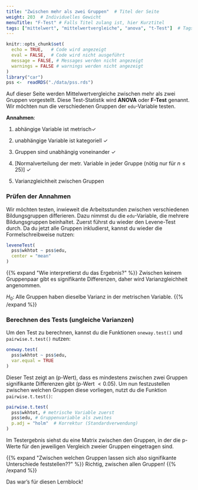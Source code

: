 ```yaml
---
title: "Zwischen mehr als zwei Gruppen"  # Titel der Seite
weight: 203  # Individuelles Gewicht 
menuTitle: "F-Test" # Falls Titel zulang ist, hier Kurztitel
tags: ["mittelwert", "mittelwertvergleiche", "anova", "t-Test"]  # Tags hiereinsetzen; Kurzwort, was auf der Seite passsiert
---
```

```r
knitr::opts_chunk$set(
  echo = TRUE,   # Code wird angezeigt
  eval = FALSE,  # Code wird nicht ausgeführt
  message = FALSE, # Messages werden nicht angezeigt
  warnings = FALSE # warnings werden nicht angezeigt
)
library("car")
pss <-  readRDS("./data/pss.rds")
```


Auf dieser Seite werden Mittelwertvergleiche zwischen mehr als zwei Gruppen vorgestellt. Diese Test-Statistik wird **ANOVA** oder **F-Test** genannt. Wir möchten nun die verschiedenen Gruppen der `edu`-Variable testen. 

**Annahmen**:

1. abhängige Variable ist metrisch$\checkmark$

2. unabhängige Variable ist kategoriell $\checkmark$

3. Gruppen sind unabhängig voneinander $\checkmark$

4. [Normalverteilung der metr. Variable in jeder Gruppe (nötig nur für $n \leq 25$)] $\checkmark$

5. Varianzgleichheit zwischen Gruppen

### Prüfen der Annahmen
Wir möchten testen, inwieweit die Arbeitsstunden zwischen verschiedenen Bildungsgruppen differieren. Dazu nimmst du die `edu`-Variable, die mehrere Bildungsgruppen beinhaltet. Zuerst führst du wieder den Levene-Test durch. Da du jetzt alle Gruppen inkludierst, kannst du wieder die Formelschreibweise nutzen:
```r
leveneTest(
  pss$wkhtot ~ pss$edu,
  center = "mean"
)
```

{{% expand \"Wie interpretierst du das Ergebnis?\" %}}
Zwischen keinem Gruppenpaar gibt es signifikante Differenzen, daher wird Varianzgleichheit angenommen. 

$H_0$: Alle Gruppen haben dieselbe Varianz in der metrischen Variable.
{{% /expand %}}

### Berechnen des Tests (ungleiche Varianzen)
Um den Test zu berechnen, kannst du die Funktionen `oneway.test()` und `pairwise.t.test()` nutzen:
```r
oneway.test(
  pss$wkhtot ~ pss$edu,
  var.equal = TRUE
)
```
Dieser Test zeigt an (p-Wert), dass es mindestens zwischen zwei Gruppen signifikante Differenzen gibt (p-Wert $< 0.05$). Um nun festzustellen zwischen welchen Gruppen diese vorliegen, nutzt du die Funktion `pairwise.t.test()`:
```r
pairwise.t.test(
  pss$wkhtot, # metrische Variable zuerst
  pss$edu, # Gruppenvariable als zweites
  p.adj = "holm"  # Korrektur (Standardverwendung)
) 
```
Im Testergebnis siehst du eine Matrix zwischen den Gruppen, in der die p-Werte für den jeweiligen Vergleich zweier Gruppen eingetragen sind. 

{{% expand \"Zwischen welchen Gruppen lassen sich also signifikante Unterschiede feststellen??\" %}}
Richtig, zwischen allen Gruppen!
{{% /expand %}}

Das war's für diesen Lernblock!